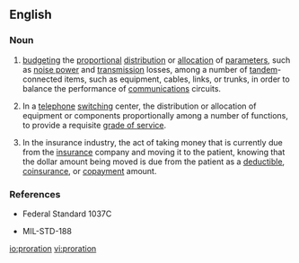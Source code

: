 ==English==

===Noun===
{{en-noun}}

# {{telecommunication}} [[budgeting]] the [[proportional]] [[distribution]] or [[allocation]] of [[parameters]], such as [[noise power]] and [[transmission]] losses, among a number of [[tandem]]-connected items, such as equipment, cables, links, or trunks, in order to balance the performance of [[communications]] circuits. 
# {{telecommunication}} In a [[telephone]] [[switching]] center, the distribution or allocation of equipment or components proportionally among a number of functions, to provide a requisite [[grade of service]]. 
# {{accounting}} In the insurance industry, the act of taking money that is currently due from the [[insurance]] company and moving it to the patient, knowing that the dollar amount being moved is due from the patient as a [[deductible]], [[coinsurance]], or [[copayment]] amount.

===References===
* {{telecommunication}} Federal Standard 1037C
* {{telecommunication}} MIL-STD-188

[[io:proration]]
[[vi:proration]]